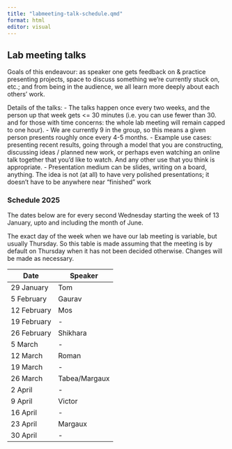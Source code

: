 ```yaml
---
title: "labmeeting-talk-schedule.qmd"
format: html
editor: visual
---
```


## Lab meeting talks

Goals of this endeavour: as speaker one gets feedback on & practice presenting projects, space to discuss something we're currently stuck on, etc.; and from being in the audience, we all learn more deeply about each others’ work.

Details of the talks: 
- The talks happen once every two weeks, and the person up that week gets <= 30 minutes (i.e. you can use fewer than 30. and for those with time concerns: the whole lab meeting will remain capped to one hour). 
- We are currently 9 in the group, so this means a given person presents roughly once every 4-5 months. 
- Example use cases: presenting recent results, going through a model that you are constructing, discussing ideas / planned new work, or perhaps even watching an online talk together that you'd like to watch. And any other use that you think is appropriate.
- Presentation medium can be slides, writing on a board, anything. The idea is not (at all) to have very polished presentations; it doesn’t have to be anywhere near “finished” work 

### Schedule 2025

The dates below are for every second Wednesday starting the week of 13 January, upto and including the month of June. 

The exact day of the week when we have our lab meeting is variable, but usually Thursday. So this table is made assuming that the meeting is by default on Thursday when it has not been decided otherwise. Changes will be made as necessary.

| Date        | Speaker  |
|-------------|----------|
| 29 January  | Tom  | 
| 5 February  | Gaurav       |      
| 12 February | Mos      |  
| 19 February | \-       |       
| 26 February | Shikhara      |  
| 5 March     | \-       |       
| 12 March    | Roman | 
| 19 March    | \-       |       
| 26 March    | Tabea/Margaux    | 
| 2 April    | \-       | 
| 9 April    | Victor       | 
| 16 April    |  \-   | 
| 23 April       |  Margaux   |
| 30 April       | \-    | 


